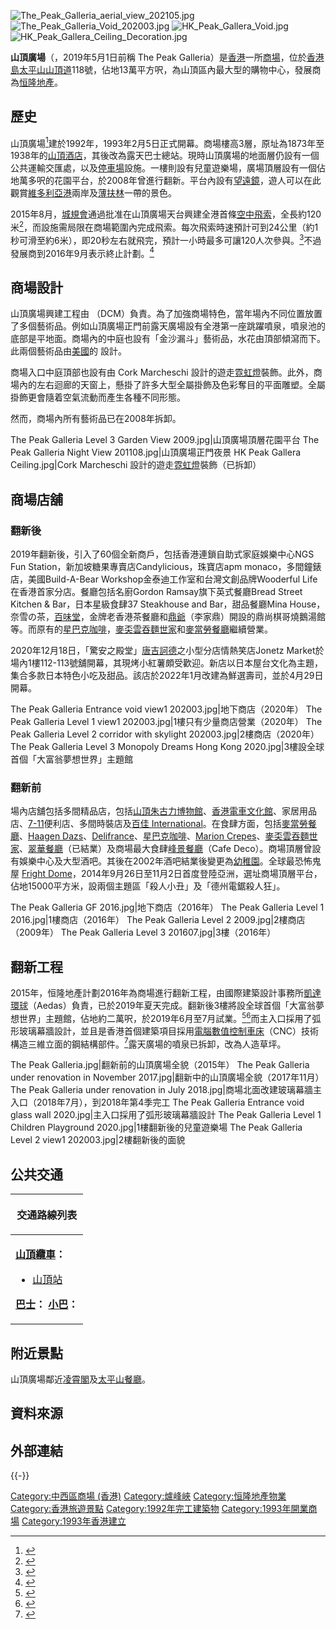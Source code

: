 {{Infobox building
| name = 山頂廣場<br/>Peak Galleria
| logo = 
| image = The Peak Galleria 202105.jpg
| image_size = 250px
| caption = 2019年翻新後的山頂廣場外貌
| address = {{HKG}}[[香港島|香港島]][[山頂道|山頂道]]118號
| developer = [[恒隆地產|恒隆地產]]
| use = 商場
| blocknumber = 
| floor_area = 130,000平方尺
| floor_count = 層
| completion_date = 1993年2月5日
| former = 
| facilities = 店舖、食肆、[[山頂廣場|山頂廣場]]巴士總站
| website = 
}}
[[File:The_Peak_Galleria_aerial_view_202105.jpg|thumb]]
[[File:The_Peak_Galleria_Void_202003.jpg|thumb]]
[[File:HK_Peak_Gallera_Void.jpg|thumb]]
[[File:HK_Peak_Gallera_Ceiling_Decoration.jpg|thumb]]

'''山頂廣場'''（{{lang-en|Peak Galleria}}，2019年5月1日前稱 The Peak Galleria）是[[香港|香港]]一所[[商場|商場]]，位於[[香港島|香港島]][[太平山_(香港)|太平山]][[山頂道|山頂道]]118號，佔地13萬平方呎，為山頂區內最大型的購物中心，發展商為[[恒隆地產|恒隆地產]]。

==歷史==
山頂廣場<ref>{{cite web |language=zh-hk |url=http://hk.ulifestyle.com.hk/spot/detail.html?id=ABdGDVowBwlZEgNs |title=山頂廣場 |publisher=HK.ULlifestyle.com.hk |accessdate=2014-12-18 |archive-date=2014-12-18 |archive-url=https://web.archive.org/web/20141218063706/http://hk.ulifestyle.com.hk/spot/detail.html?id=ABdGDVowBwlZEgNs |dead-url=no }}</ref>建於1992年，1993年2月5日正式開幕。商場樓高3層，原址為1873年至1938年的[[山頂酒店|山頂酒店]]，其後改為露天巴士總站。現時山頂廣場的地面層仍設有一個公共運輸交匯處，以及[[停車場|停車場]]設施。一樓則設有兒童遊樂場，廣場頂層設有一個佔地萬多呎的花園平台，於2008年曾進行翻新。平台內設有[[望遠鏡|望遠鏡]]，遊人可以在此觀賞[[維多利亞港|維多利亞港]]兩岸及[[薄扶林|薄扶林]]一帶的景色。

2015年8月，[[城規會|城規會]]通過批准在山頂廣場天台興建全港首條[[溜索|空中飛索]]，全長約120米<ref>{{cite web |language=zh-hk |url=http://cablenews.i-cable.com/webapps/news_video/index.php?news_id=463784 |title=城規會通過山頂廣場建空中飛索 |publisher=有線新聞 }}</ref>，而設施需局限在商場範圍內完成飛索。每次飛索時速預計可到24公里（約1秒可滑至約6米），即20秒左右就飛完，預計一小時最多可讓120人次參與。<ref>{{cite web |language=zh-hk |url=http://hk.ulifestyle.com.hk/spot/detail.html?id=ABdGDVo2BwlZHwNj&utm_source=uhk&utm_campaign=spot-list&utm_medium=title&utm_content=title3-01 |title=山頂廣場空中飛索 |publisher=HK [[港生活|港生活]] |accessdate=2015-08-14 |archive-date=2016-03-05 |archive-url=https://web.archive.org/web/20160305042900/http://hk.ulifestyle.com.hk/spot/detail.html?id=ABdGDVo2BwlZHwNj&utm_source=uhk&utm_campaign=spot-list&utm_medium=title&utm_content=title3-01 |dead-url=no }}</ref>不過發展商到2016年9月表示終止計劃。<ref>{{cite web |language=zh-hk |url=http://hk.on.cc/hk/bkn/cnt/news/20160902/bkn-20160902125421089-0902_00822_001.html |title=山頂廣場無得玩空中飛索！發展商終止計劃 |publisher=on.cc東網 |accessdate=2016-10-05 |archive-date=2016-09-30 |archive-url=https://web.archive.org/web/20160930114815/http://hk.on.cc/hk/bkn/cnt/news/20160902/bkn-20160902125421089-0902_00822_001.html |dead-url=no }}</ref>

==商場設計==
山頂廣場興建工程由 {{link-en|Denton Corker Marshall|Denton Corker Marshall}}（DCM）負責。為了加強商場特色，當年場內不同位置放置了多個藝術品。例如山頂廣場正門前露天廣場設有全港第一座跳躍噴泉，噴泉池的底部是平地面。商場內的中庭也設有「金沙漏斗」藝術品，水花由頂部傾瀉而下。此兩個藝術品由[[美國|美國]]的 {{link-en|WET Design|WET (company)
}} 設計。

商場入口中庭頂部也設有由 Cork Marcheschi 設計的遊走[[霓虹燈|霓虹燈]]裝飾。此外，商場內的左右迴廊的天窗上，懸掛了許多大型全屬掛飾及色彩奪目的平面雕塑。全屬掛飾更會隨着空氣流動而產生各種不同形態。

然而，商場內所有藝術品已在2008年拆卸。

<gallery mode="packed" heights="150px" style="text-align:left">
The Peak Galleria Level 3 Garden View 2009.jpg|山頂廣場頂層花園平台
The Peak Galleria Night View 201108.jpg|山頂廣場正門夜景
HK Peak Gallera Ceiling.jpg|Cork Marcheschi 設計的遊走[[霓虹燈|霓虹燈]]裝飾（已拆卸）
</gallery>

==商場店舖==
===翻新後===
2019年翻新後，引入了60個全新商戶，包括香港連鎖自助式家庭娛樂中心NGS Fun Station，新加坡糖果專賣店Candylicious，珠寶店apm monaco，多間鐘錶店，美國Build-A-Bear Workshop金泰迪工作室和台灣文創品牌Wooderful Life在香港首家分店。餐廳包括名廚Gordon Ramsay旗下英式餐廳Bread Street Kitchen & Bar，日本星級食肆37 Steakhouse and Bar，甜品餐廳Mina House，奈雪の茶，[[百味堂|百味堂]]，金牌老香港茶餐廳和[[李家鼎|鼎爺]]（李家鼎）開設的鼎尚棋哥燒鵝湯館等。而原有的[[星巴克咖啡|星巴克咖啡]]，[[麥奀雲吞麵世家|麥奀雲吞麵世家]]和[[麥當勞餐廳|麥當勞餐廳]]繼續營業。

2020年12月18日，「驚安之殿堂」[[唐吉訶德_(企業)|唐吉訶德]]之小型分店情熱笑店Jonetz Market於場內1樓112-113號舖開幕，其現烤小紅薯頗受歡迎。新店以日本屋台文化為主題，集合多款日本特色小吃及甜品。該店於2022年1月改建為鮮選壽司，並於4月29日開幕。

<gallery mode="packed" heights="125px" style="text-align:left">
The Peak Galleria Entrance void view1 202003.jpg|地下商店（2020年）
The Peak Galleria Level 1 view1 202003.jpg|1樓只有少量商店營業（2020年）
The Peak Galleria Level 2 corridor with skylight 202003.jpg|2樓商店（2020年）
The Peak Galleria Level 3 Monopoly Dreams Hong Kong 2020.jpg|3樓設全球首個「大富翁夢想世界」主題館
</gallery>

===翻新前===
場內店舖包括多間精品店，包括[[山頂朱古力博物館|山頂朱古力博物館]]、[[香港電車文化館|香港電車文化館]]、家居用品店、[[7-11|7-11]]便利店、多間時裝店及[[百佳|百佳 International]]。在食肆方面，包括[[麥當勞餐廳|麥當勞餐廳]]、[[Haagen_Dazs|Haagen Dazs]]、[[Delifrance|Delifrance]]、[[星巴克咖啡|星巴克咖啡]]、[[Marion_Crepes|Marion Crepes]]、[[麥奀雲吞麵世家|麥奀雲吞麵世家]]、[[翠華餐廳|翠華餐廳]]（已結業）及商場最大食肆[[峰景餐廳|峰景餐廳]]（Cafe Deco）。商場頂層曾設有娛樂中心及大型酒吧。其後在2002年酒吧結業後變更為[[幼稚園|幼稚園]]。全球最恐怖鬼屋 [[Fright_Dome|Fright Dome]]，2014年9月26日至11月2日首度登陸亞洲，選址商場頂層平台，佔地15000平方米，設兩個主題區「殺人小丑」及「德州電鋸殺人狂」。

<gallery mode="packed" heights="150px" style="text-align:left">
The Peak Galleria GF 2016.jpg|地下商店（2016年）
The Peak Galleria Level 1 2016.jpg|1樓商店（2016年）
The Peak Galleria Level 2 2009.jpg|2樓商店（2009年）
The Peak Galleria Level 3 201607.jpg|3樓（2016年）
</gallery>

==翻新工程==
2015年，恒隆地產計劃2016年為商場進行翻新工程，由國際建築設計事務所[[凱達環球|凱達環球]]（Aedas）負責，已於2019年夏天完成。翻新後3樓將設全球首個「大富翁夢想世界」主題館，佔地約二萬呎，於2019年6月至7月試業。<ref>{{cite news |title=全球首個「大富翁夢想世界」主題館　落戶山頂廣場 |url=https://wealth.hket.com/article/2245125/全球首個「大富翁夢想世界」主題館%E3%80%80落戶山頂廣場 |accessdate=2019-01-08 |publisher=香港經濟日報 |date=2019-01-07}}</ref><ref name="orientaldaily20161027">{{cite news |url=http://hk.on.cc/hk/bkn/cnt/news/20161027/bkn-20161027201745300-1027_00822_001.html |title=山頂廣場明年翻新2年半 主入口建玻璃幕牆 |publisher=[[東方日報_(香港)|東方日報 (香港)]] |date=2016年10月27日 |accessdate=2017年11月5日 |archive-date=2017年11月7日 |archive-url=https://web.archive.org/web/20171107030653/http://hk.on.cc/hk/bkn/cnt/news/20161027/bkn-20161027201745300-1027_00822_001.html |dead-url=no }}{{zh-hant}}</ref>而主入口採用了弧形玻璃幕牆設計，並且是香港首個建築項目採用[[数值控制|電腦數值控制車床]]（CNC）技術構造三維立面的鋼結構部件。<ref>{{cite news |author1=恒隆地產 |title=山頂廣場全新面貌於今夏亮相 |url=https://www.hanglung.com/zh-HK/group/media-center/econnections/feature-story/201907_PG |accessdate=2020-03-17 |date=2019-07}}</ref>露天廣場的噴泉已拆卸，改為人造草坪。

<gallery>
The Peak Galleria.jpg|翻新前的山頂廣場全貌（2015年）
The Peak Galleria under renovation in November 2017.jpg|翻新中的山頂廣場全貌（2017年11月）
The Peak Galleria under renovation in July 2018.jpg|商場北面改建玻璃幕牆主入口（2018年7月），到2018年第4季完工
The Peak Galleria Entrance void glass wall 2020.jpg|主入口採用了弧形玻璃幕牆設計
The Peak Galleria Level 1 Children Playground 2020.jpg|1樓翻新後的兒童遊樂場
The Peak Galleria Level 2 view1 202003.jpg|2樓翻新後的面貌
</gallery>

==公共交通==
{| class="mw-collapsible mw-collapsed wikitable" style="background:white; margin: 0 auto; width: auto;" 
! 交通路線列表
|-
|
'''[[山頂纜車|山頂纜車]]：'''
*[[山頂站|山頂站]]
'''[[香港巴士|巴士]]：'''
{{港島巴士簡單列表|15|15B|315|X15|X15R}}
'''[[香港小巴|小巴]]：'''
{{港島專線小巴簡單列表|1}}
|}

==附近景點==
山頂廣場鄰近[[凌霄閣|凌霄閣]]及[[太平山餐廳|太平山餐廳]]。

==資料來源==
{{reflist|2}}

==外部連結==
{{commonscat-inline|The Peak Galleria}}

{{-}}
{{恆隆地產}}
{{香港山頂建築}}

[[Category:中西區商場_(香港)|Category:中西區商場 (香港)]]
[[Category:爐峰峽|Category:爐峰峽]]
[[Category:恒隆地產物業|Category:恒隆地產物業]]
[[Category:香港旅遊景點|Category:香港旅遊景點]]
[[Category:1992年完工建築物|Category:1992年完工建築物]]
[[Category:1993年開業商場|Category:1993年開業商場]]
[[Category:1993年香港建立|Category:1993年香港建立]]